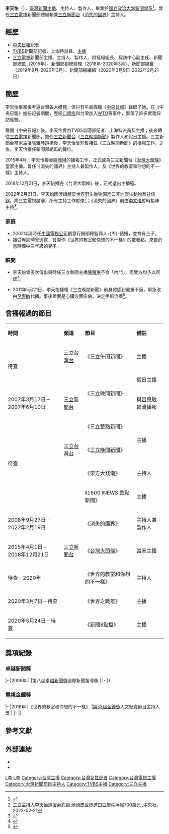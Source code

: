 {{主播資訊
| 主播頭銜     = 
| 主播姓名     = 李天怡
| 主播英文名字 = 
| 主播出生年分 = 
| 主播出生日期 = {{birth_date_and_age|1973|3|24}}
| 星座         = 牡羊座
| 主播逝世年分 = 
| 主播逝世日期 = 
| 主播姓名拼音 = :L
| 主播照片檔案 =
| 主播照片尺寸 =
| 主播照片圖說 =
| 國籍         = {{ROC}}
| 籍貫         = 
| 出生地       = {{TWN}}
| 逝世地       = 
| 最高學歷     = [[國立政治大學新聞學系|國立政治大學新聞學系]]
| 暱稱         = 
| 綽號         = 
| 婚姻狀況     = 已婚
| 配偶         = 郭人-{杰}-，育有三子
| 信仰宗教     = 
| 官方網站     = 
| 備註         = 
|}}
'''李天怡'''（{{bd|1973年|3月24日|catIdx=L李}}），[[臺灣|臺灣]][[新聞主播|新聞主播]]、主持人、製作人，畢業於[[國立政治大學新聞學系|國立政治大學新聞學系]]<ref>{{Cite news|url=https://tw.entertainment.appledaily.com/daily/20110611/33452254/|title=主播李天怡 帶兒前進蠻荒地帶 肯亞直擊獅啃牛|author=|date=2011-06-11|work=|newspaper=蘋果日報|accessdate=2018-09-24|language=zh-TW|archive-date=2018-09-24|archive-url=https://web.archive.org/web/20180924191737/https://tw.entertainment.appledaily.com/daily/20110611/33452254/|dead-url=no}}</ref>。曾任[[三立電視|三立電視]]新聞部總編輯兼[[三立新聞台|三立新聞台]]《[[消失的國界|消失的國界]]》主持人。

==經歷==

*[[中央日報|中央日報]]記者
*[[TVBS|TVBS]]新聞部記者、上海特派員、[[新聞主播|主播]]
*[[三立電視|三立電視]]新聞部主播、主持人、製作人、財經組組長、採訪中心副主任、新聞部總監（2015年）、新聞部副總經理（2018年-2020年3月）、新聞部編審（2019年9月-2020年3月）、新聞部總編輯（2020年3月9日-2022年2月21日）

==簡歷==
李天怡畢業後考遍台灣各大媒體，但只有平面媒體《[[中央日報|中央日報]]》錄取了她。在《中央日報》擔任記者期間，歷經[[口蹄疫|口蹄疫]]和台灣加入[[WTO|WTO]]等事件，累積了許多實務採訪經驗。

離開《中央日報》後，李天怡曾為TVBS新聞部記者、上海特派員及主播；後來轉往[[三立電視|三立電視]]新聞部，擔任[[三立新聞台|三立新聞台]]《[[三立晚間新聞|三立晚間新聞]]》製作人和假日主播。三立新聞台當家主播[[張雅琴|張雅琴]]跳槽後，李天怡曾短暫接任《三立晚間新聞》的播報工作。之後，李天怡接任新聞部總監的職位。

2015年4月，李天怡接替[[陳雅琳|陳雅琳]]的播報工作，正式成為三立新聞台《[[台灣大頭條|台灣大頭條]]》當家主播。曾任《消失的國界》主持人兼製作人，及《世界的教室和你想的不一樣》主持人。

2018年12月21日，李天怡播完《台灣大頭條》後，正式退出主播檯。

2022年2月21日，李天怡因涉嫌[[頑皮世界野生動物園|頑皮世界野生動物園]]進口[[非洲|非洲]][[野生動物|野生動物]]案[[假性財產犯罪|背信罪]]，向三立電視請辭，所有主持工作暫停<ref>[https://www.cna.com.tw/news/asoc/202202215003.aspx 三立主持人李天怡遭搜索約談 涉頑皮世界進口白犀牛浮報700萬元] {{Wayback|url=https://www.cna.com.tw/news/asoc/202202215003.aspx |date=20220512022937 }},中央社，2022-02-21</ref>；《消失的國界》則由[[李文儀|李文儀]]暫時接棒主持<ref>{{Cite web|url=https://tw.appledaily.com/local/20220221/2DFJR6LAMNCJRDTUTIG3UZLUDI|title=三立主播李天怡遭搜索閃辭！進口犀牛涉浮報25萬美金　竟與《消失的國界》有關|work=蘋果日報|date=2022-02-21|access-date=2022-02-21|archive-date=2022-02-21|archive-url=https://web.archive.org/web/20220221103622/https://tw.appledaily.com/local/20220221/2DFJR6LAMNCJRDTUTIG3UZLUDI/}}</ref>。

=== 家庭 ===

* 2002年與時任[[中國電視公司|中國電視公司]]創意行銷部總監郭人-{杰}-結婚，並育有三子。
* 接受專訪時曾透露，會製作《世界的教室和你想的不一樣》的啟發點，來自於當時國中三年級的兒子。

=== 軼聞 ===

* 李天怡曾多次傳出與時任三立新聞主播[[陳雅琳|陳雅琳]]不合「內鬥」，但雙方均予以否認<ref>{{Cite web|url=http://ent.ltn.com.tw/news/breakingnews/319280|title=遭李天怡內鬥? 陳雅琳淚灑新聞部 |accessdate=2018-09-24|author=|date=2010-01-13|last=|publisher=自由時報電子報|archive-date=2019-06-18|archive-url=https://web.archive.org/web/20190618073908/https://ent.ltn.com.tw/news/breakingnews/319280|dead-url=no}}</ref>。

*2011年5月21日，李天怡播報《三立晚間新聞》前身體感到嚴重不適，緊急改由[[呂惠敏|呂惠敏]]代播。事後證實是心臟方面疾病，決定手術治療<ref>{{Cite news|url=https://tw.news.yahoo.com/%E6%9D%8E%E5%A4%A9%E6%80%A1%E5%BF%83%E8%87%9F%E7%97%85%E7%99%BC-%E8%87%A8%E9%99%A3%E6%8F%9B%E4%B8%BB%E6%92%AD%E4%BB%A3%E6%89%93-185203575.html|title=李天怡心臟病發 臨陣換主播代打|author=|date=2011-05-24|work=中國時報|accessdate=2018-09-24|language=zh-TW|archive-date=2019-06-03|archive-url=https://web.archive.org/web/20190603001353/https://tw.news.yahoo.com/%E6%9D%8E%E5%A4%A9%E6%80%A1%E5%BF%83%E8%87%9F%E7%97%85%E7%99%BC-%E8%87%A8%E9%99%A3%E6%8F%9B%E4%B8%BB%E6%92%AD%E4%BB%A3%E6%89%93-185203575.html|dead-url=no}}</ref>。

==曾播報過的節目==
{|class="wikitable"
|- style="background:snow; color:black" align=center
|'''時間'''||'''頻道'''||'''節目'''||'''備註'''
|-
| rowspan=2 |待查
|[[三立台灣台|三立台灣台]]|| 《三立午間新聞》||主播
|-
| rowspan=3|[[三立新聞台|三立新聞台]] || rowspan=2|《三立晚間新聞》||假日主播
|-
|2007年3月17日－2007年6月10日||與[[呂惠敏|呂惠敏]]輪流播報
|-
| rowspan=4|待查
|《三立整點新聞》|| rowspan=2|主播
|-
|[[三立台灣台|三立台灣台]]||《[[三立晚間新聞|三立晚間新聞]]》
|-
| rowspan=7|[[三立新聞台|三立新聞台]]
|《東方大錢潮》
|主持人
|-
|《1600 INEWS 整點新聞》
|主播
|-
|2008年9月27日－2022年2月19日
|《[[消失的國界|消失的國界]]》||主持人兼製作人
|-
|2015年4月1日－2018年12月21日||《[[台灣大頭條|台灣大頭條]]》||當家主播
|-
|待查－2020年
|《世界的教室和你想的不一樣》
|主持人
|-
|2020年3月7日－待查
|《世界之戰疫》
|主播
|-
|2020年5月24日－待查
|《[[新聞8點檔_(三立新聞台)|新聞8點檔]]》
|主播
|}

==獎項紀錄==
=== 卓越新聞獎 ===
{{awards table}}
|-
|2009年
|
|第八屆[[卓越新聞獎|卓越新聞獎]]國際新聞報導獎
|{{won}}
|-
|}

=== 電視金鐘獎 ===
{{awards table}}
|-
|2018年
|《世界的教室和你想的不一樣》
|[[第53屆金鐘獎|第53屆金鐘獎]]人文紀實節目主持人獎
|{{nom}}
|-
|}

== 參考文獻 ==
{{Reflist}}

==外部連結==
*{{facebook|people/李天怡/726091180/|李天怡}}
*{{youtube|channel=UCEdU4GCe6FVprD24K9Z1Ikg|李天怡辣媽主播}}

[[Category:臺北市立景美女子高級中學校友|L李]]
[[Category:國立政治大學傳播學院校友|L李]]
[[Category:台灣主播|Category:台灣主播]]
[[Category:台灣女性記者|Category:台灣女性記者]]
[[Category:台灣電視主播|Category:台灣電視主播]]
[[Category:台灣新聞節目主持人|Category:台灣新聞節目主持人]]
[[Category:TVBS主播|Category:TVBS主播]]
[[Category:三立主播|Category:三立主播]]